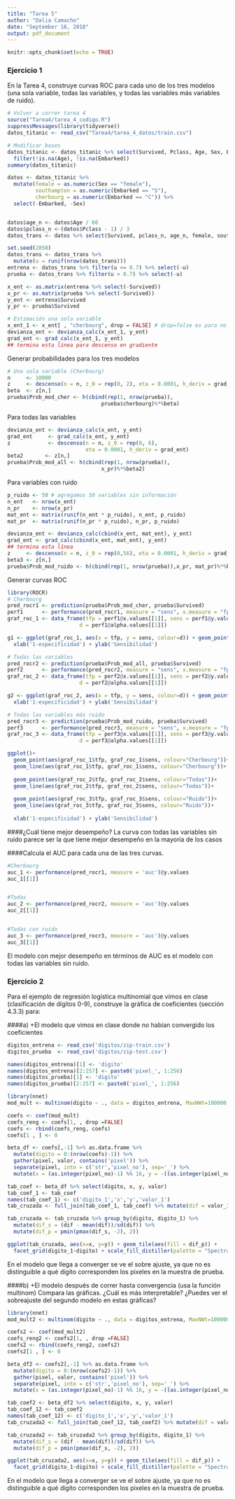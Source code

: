 ```yaml
---
title: "Tarea 5"
author: "Dalia Camacho"
date: "September 16, 2018"
output: pdf_document
---
```


```r
knitr::opts_chunk$set(echo = TRUE)
```

### Ejercicio 1
En la Tarea 4, construye curvas ROC para cada uno de los tres modelos (una sola variable, todas las variables, y todas las variables más variables de ruido). 

```r
# Volver a correr tarea 4
source("Tarea4/tarea_4_codigo.R")
suppressMessages(library(tidyverse))
datos_titanic <- read_csv("Tarea4/tarea_4_datos/train.csv")

# Modificar bases
datos_titanic <- datos_titanic %>% select(Survived, Pclass, Age, Sex, Embarked) %>%
  filter(!is.na(Age), !is.na(Embarked))
summary(datos_titanic)

datos <- datos_titanic %>% 
  mutate(female = as.numeric(Sex == "female"),
         southampton = as.numeric(Embarked == "S"),
         cherbourg = as.numeric(Embarked == "C")) %>%
  select(-Embarked, -Sex)


datos$age_n <- datos$Age / 60
datos$pclass_n <-(datos$Pclass - 1) / 3
datos_trans <- datos %>% select(Survived, pclass_n, age_n, female, southampton, cherbourg)

set.seed(2850)
datos_trans <- datos_trans %>% 
  mutate(u = runif(nrow(datos_trans))) 
entrena <- datos_trans %>% filter(u <= 0.7) %>% select(-u)
prueba <- datos_trans %>% filter(u > 0.7) %>% select(-u)

x_ent <- as.matrix(entrena %>% select(-Survived))
x_pr <- as.matrix(prueba %>% select(-Survived))
y_ent <- entrena$Survived
y_pr <- prueba$Survived

# Estimación una sola variable
x_ent_1 <- x_ent[ , "cherbourg", drop = FALSE] # drop=false es para no convertir en vector
devianza_ent <- devianza_calc(x_ent_1, y_ent)
grad_ent <- grad_calc(x_ent_1, y_ent)
## termina esta línea para descenso en gradiente
```

Generar probabilidades para los tres modelos
```r
# Una sola variable (Cherbourg)
n     <- 10000
z     <- descenso(n = n, z_0 = rep(0, 2), eta = 0.0001, h_deriv = grad_ent)
beta  <- z[n,]
prueba$Prob_mod_cher <- h(cbind(rep(1, nrow(prueba)),
                              prueba$cherbourg)%*%beta)
```

Para todas las variables
```r
devianza_ent <- devianza_calc(x_ent, y_ent)
grad_ent     <- grad_calc(x_ent, y_ent)
z            <- descenso(n = n, z_0 = rep(0, 6),
                         eta = 0.0001, h_deriv = grad_ent)
beta2       <- z[n,]
prueba$Prob_mod_all <- h(cbind(rep(1, nrow(prueba)),
                              x_pr)%*%beta2)
```

Para variables con ruido 
```r
p_ruido <- 50 # agregamos 50 variables sin información
n_ent   <- nrow(x_ent)
n_pr    <- nrow(x_pr)
mat_ent <- matrix(runif(n_ent * p_ruido), n_ent, p_ruido)
mat_pr  <- matrix(runif(n_pr * p_ruido), n_pr, p_ruido)

devianza_ent <- devianza_calc(cbind(x_ent, mat_ent), y_ent)
grad_ent <- grad_calc(cbind(x_ent, mat_ent), y_ent)
## termina esta línea
z     <- descenso(n = n, z_0 = rep(0,56), eta = 0.0001, h_deriv = grad_ent)
beta3 <- z[n,]
prueba$Prob_mod_ruido <- h(cbind(rep(1, nrow(prueba)),x_pr, mat_pr)%*%beta3)
``` 

Generar curvas ROC

```r
library(ROCR)
# Cherbourg
pred_rocr1 <- prediction(prueba$Prob_mod_cher, prueba$Survived) 
perf1      <- performance(pred_rocr1, measure = "sens", x.measure = "fpr") 
graf_roc_1 <- data_frame(tfp = perf1@x.values[[1]], sens = perf1@y.values[[1]], 
                       d = perf1@alpha.values[[1]])

g1 <- ggplot(graf_roc_1, aes(x = tfp, y = sens, colour=d)) + geom_point() + geom_line()+
  xlab('1-especificidad') + ylab('Sensibilidad') 

# Todas las variables
pred_rocr2 <- prediction(prueba$Prob_mod_all, prueba$Survived) 
perf2      <- performance(pred_rocr2, measure = "sens", x.measure = "fpr") 
graf_roc_2 <- data_frame(tfp = perf2@x.values[[1]], sens = perf2@y.values[[1]], 
                       d = perf2@alpha.values[[1]])

g2 <- ggplot(graf_roc_2, aes(x = tfp, y = sens, colour=d)) + geom_point() + geom_line()+
  xlab('1-especificidad') + ylab('Sensibilidad') 

# Todas las variables más ruido
pred_rocr3 <- prediction(prueba$Prob_mod_ruido, prueba$Survived) 
perf3      <- performance(pred_rocr3, measure = "sens", x.measure = "fpr") 
graf_roc_3 <- data_frame(tfp = perf3@x.values[[1]], sens = perf3@y.values[[1]], 
                       d = perf3@alpha.values[[1]])

ggplot()+
  geom_point(aes(graf_roc_1$tfp, graf_roc_1$sens, colour="Cherbourg"))+
  geom_line(aes(graf_roc_1$tfp, graf_roc_1$sens, colour="Cherbourg"))+
  
  geom_point(aes(graf_roc_2$tfp, graf_roc_2$sens, colour="Todas"))+
  geom_line(aes(graf_roc_2$tfp, graf_roc_2$sens, colour="Todas"))+
  
  geom_point(aes(graf_roc_3$tfp, graf_roc_3$sens, colour="Ruido"))+
  geom_line(aes(graf_roc_3$tfp, graf_roc_3$sens, colour="Ruido"))+
  
  xlab('1-especificidad') + ylab('Sensibilidad') 

```

####¿Cuál tiene mejor desempeño? 
La curva con todas las variables sin ruido parece ser la que tiene mejor desempeño en la mayoría de los casos

####Calcula el AUC para cada una de las tres curvas.

```r
#Cherbourg
auc_1 <- performance(pred_rocr1, measure = 'auc')@y.values
auc_1[[1]]


#Todas
auc_2 <- performance(pred_rocr2, measure = 'auc')@y.values
auc_2[[1]]


#Todas con ruido
auc_3 <- performance(pred_rocr3, measure = 'auc')@y.values
auc_3[[1]]

```
El modelo con mejor desempeño en términos de AUC es el modelo con todas las variables sin ruido.

 
### Ejercicio 2 
Para el ejemplo de regresión logística multinomial que vimos en clase (clasificación de dígitos 0-9), construye la gráfica de coeficientes (sección 4.3.3) para:

####a)
+El modelo que vimos en clase donde no habían convergido los coeficientes


```r
digitos_entrena <- read_csv('digitos/zip-train.csv')
digitos_prueba  <- read_csv('digitos/zip-test.csv')

names(digitos_entrena)[1] <- 'digito'
names(digitos_entrena)[2:257] <- paste0('pixel_', 1:256)
names(digitos_prueba)[1] <- 'digito'
names(digitos_prueba)[2:257] <- paste0('pixel_', 1:256)
```
```r
library(nnet)
mod_mult <- multinom(digito ~ ., data = digitos_entrena, MaxNWt=100000, maxit = 20)
```

```r
coefs <- coef(mod_mult)
coefs_reng <- coefs[1, , drop =FALSE]
coefs <- rbind(coefs_reng, coefs)
coefs[1 , ] <- 0
```

```r
beta_df <- coefs[,-1] %>% as.data.frame %>% 
  mutate(digito = 0:(nrow(coefs)-1)) %>%
  gather(pixel, valor, contains('pixel')) %>%
  separate(pixel, into = c('str','pixel_no'), sep='_') %>%
  mutate(x = (as.integer(pixel_no)-1) %% 16, y = -((as.integer(pixel_no)-1) %/% 16))

```

```r
tab_coef <- beta_df %>% select(digito, x, y, valor)
tab_coef_1 <- tab_coef
names(tab_coef_1) <- c('digito_1','x','y','valor_1')
tab_cruzada <- full_join(tab_coef_1, tab_coef) %>% mutate(dif = valor_1 - valor)

```

```r
tab_cruzada <- tab_cruzada %>% group_by(digito, digito_1) %>% 
  mutate(dif_s = (dif - mean(dif))/sd(dif)) %>%
  mutate(dif_p = pmin(pmax(dif_s, -2), 2))
```

```r
ggplot(tab_cruzada, aes(x=x, y=y)) + geom_tile(aes(fill = dif_p)) + 
  facet_grid(digito_1~digito) + scale_fill_distiller(palette = "Spectral")
```

En el modelo que llega a converger se ve el sobre ajuste, ya que no es distinguible a qué dígito corresponden los pixeles en la muestra de prueba.

####b)
+El modelo después de correr hasta convergencia (usa la función multinom)
Compara las gráficas. ¿Cuál es más interpretable? ¿Puedes ver el sobreajuste del segundo modelo en estas gráficas?
```r
library(nnet)
mod_mult2 <- multinom(digito ~ ., data = digitos_entrena, MaxNWt=100000, maxit = 500)
```

```r
coefs2 <- coef(mod_mult2)
coefs_reng2 <- coefs2[1, , drop =FALSE]
coefs2 <- rbind(coefs_reng2, coefs2)
coefs2[1 , ] <- 0
```

```r
beta_df2 <- coefs2[,-1] %>% as.data.frame %>% 
  mutate(digito = 0:(nrow(coefs2)-1)) %>%
  gather(pixel, valor, contains('pixel')) %>%
  separate(pixel, into = c('str','pixel_no'), sep='_') %>%
  mutate(x = (as.integer(pixel_no)-1) %% 16, y = -((as.integer(pixel_no)-1) %/% 16))

```

```r
tab_coef2 <- beta_df2 %>% select(digito, x, y, valor)
tab_coef_12 <- tab_coef2
names(tab_coef_12) <- c('digito_1','x','y','valor_1')
tab_cruzada2 <- full_join(tab_coef_12, tab_coef2) %>% mutate(dif = valor_1 - valor)

```

```r
tab_cruzada2 <- tab_cruzada2 %>% group_by(digito, digito_1) %>% 
  mutate(dif_s = (dif - mean(dif))/sd(dif)) %>%
  mutate(dif_p = pmin(pmax(dif_s, -2), 2))
```

```r
ggplot(tab_cruzada2, aes(x=x, y=y)) + geom_tile(aes(fill = dif_p)) + 
  facet_grid(digito_1~digito) + scale_fill_distiller(palette = "Spectral")
```

En el modelo que llega a converger se ve el sobre ajuste, ya que no es distinguible a qué dígito corresponden los pixeles en la muestra de prueba.

